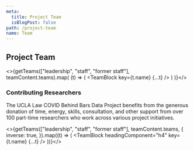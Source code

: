 ```yaml
---
meta:
  title: Project Team
  isBlogPost: false
path: /project-team
name: Team
---
```


## Project Team


<>{getTeams(["leadership", "staff", "former staff"], teamContent.teams).map(
  (t) => (
    <TeamBlock key={t.name} {...t} />
  )
)}</>


### Contributing Researchers

The UCLA Law COVID Behind Bars Data Project benefits from the generous donation of time, energy, skills, consultation, and other support from over 100 part-time researchers who work across various project initiatives.


<>{getTeams(["leadership", "staff", "former staff"], teamContent.teams, {
  inverse: true,
}).map((t) => (
  <TeamBlock headingComponent="h4" key={t.name} {...t} />
))}</>